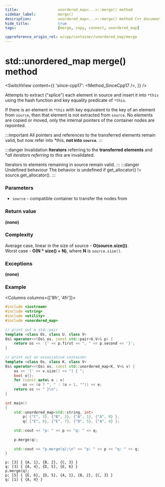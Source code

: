 ```yaml
---
title:					unordered_map<...>::merge() method
sidebar_label:			merge()
description:			unordered_map<...>::merge() method C++ documentation
hide_title:				true
tags:					[merge, copy, connect, unordered_map]

cppreference_origin_rel: w/cpp/container/unordered_map/merge
---
```



<!----------------- Codes ---------------------->


# std::unordered_map merge() method

<SwitchView content={{
	'since-cpp17': <Method_SinceCpp17 />,
}} />

Attempts to extract ("splice") each element in source and insert it into `*this` using the hash function and key equality predicate of `*this`.


If there is an element in `*this` with key equivalent to the key of an element from `source`, then that element is not extracted from `source`.
No elements are copied or moved, only the internal pointers of the container nodes are repointed. 

:::important
All pointers and references to the transferred elements remain valid, but now refer into *this, **not into `source`**. 
:::

:::danger Invalidation
**Iterators** referring to the **transferred elements** and **all iterators referring to *this** are invalidated.

Iterators to elements remaining in source remain valid.
:::
:::danger Undefined behaviour
The behavior is undefined if get_allocator() != source.get_allocator().
:::

### Parameters

 - `source` - compatible container to transfer the nodes from

### Return value

**(none)**

### Complexity

Average case, linear in the size of source - **O(source.size())**.  
Worst case - **O(N * size() + N)**, where **N** is `source.size()`.

### Exceptions

**(none)**

### Example

<Columns columns={['8fr', '4fr']}>
<div>

```cpp title='Main.cpp' showLineNumbers
#include <iostream>
#include <string>
#include <utility>
#include <unordered_map>
 
// print out a std::pair
template <class Os, class U, class V>
Os& operator<<(Os& os, const std::pair<U,V>& p) {
    return os << '{' << p.first << ", " << p.second << '}';
}
 
// print out an associative container
template <class Os, class K, class V>
Os& operator<<(Os& os, const std::unordered_map<K, V>& v) {
    os << '[' << v.size() << "] { ";
    bool o{};
    for (const auto& e : v)
        os << (o ? ", " : (o = 1, "")) << e;
    return os << " }\n";
}
 
int main()
{
    std::unordered_map<std::string, int>
        p{ {"C", 3}, {"B", 2}, {"A", 1}, {"A", 0} },
        q{ {"E", 6}, {"E", 7}, {"D", 5}, {"A", 4} };
 
    std::cout << "p: " << p << "q: " << q;
 
    p.merge(q);
 
    std::cout << "p.merge(q);\n" << "p: " << p << "q: " << q;
}
```

</div>
<div>

```plaintext title="Possible output"
p: [3] { {A, 1}, {B, 2}, {C, 3} }
q: [3] { {A, 4}, {D, 5}, {E, 6} }
p.merge(q);
p: [5] { {E, 6}, {D, 5}, {A, 1}, {B, 2}, {C, 3} }
q: [1] { {A, 4} }
```

</div>
</Columns>
